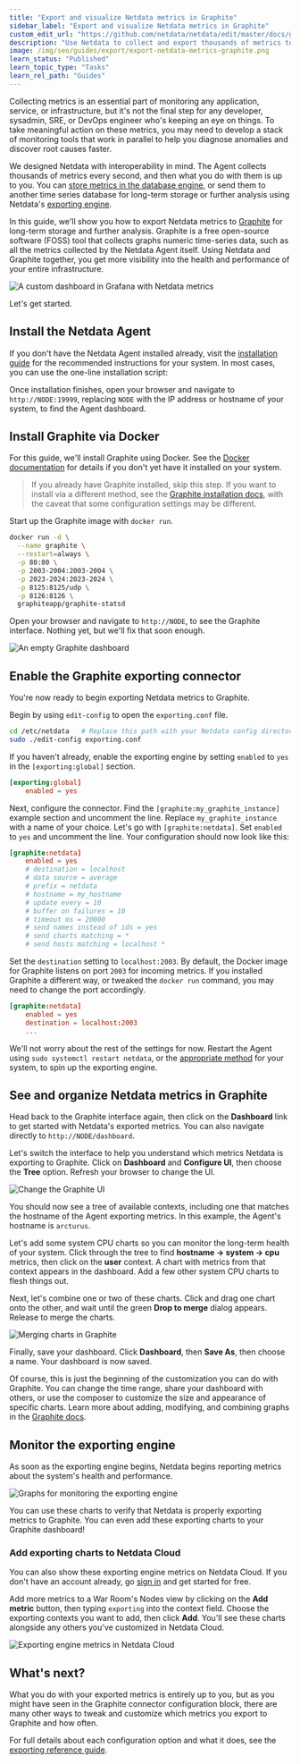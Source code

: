 ```yaml
---
title: "Export and visualize Netdata metrics in Graphite"
sidebar_label: "Export and visualize Netdata metrics in Graphite"
custom_edit_url: "https://github.com/netdata/netdata/edit/master/docs/guides/export/export-netdata-metrics-graphite.md"
description: "Use Netdata to collect and export thousands of metrics to Graphite for long-term storage or further analysis."
image: /img/seo/guides/export/export-netdata-metrics-graphite.png
learn_status: "Published"
learn_topic_type: "Tasks"
learn_rel_path: "Guides"
---
```



Collecting metrics is an essential part of monitoring any application, service, or infrastructure, but it's not the
final step for any developer, sysadmin, SRE, or DevOps engineer who's keeping an eye on things. To take meaningful
action on these metrics, you may need to develop a stack of monitoring tools that work in parallel to help you diagnose
anomalies and discover root causes faster.

We designed Netdata with interoperability in mind. The Agent collects thousands of metrics every second, and then what
you do with them is up to you. You
can [store metrics in the database engine](/docs/nightly/guides/netdata-longer-metrics-retention),
or send them to another time series database for long-term storage or further analysis using
Netdata's [exporting engine](/docs/nightly/concepts/export-metrics-to-external-time-series-databases).

In this guide, we'll show you how to export Netdata metrics to [Graphite](https://graphiteapp.org/) for long-term
storage and further analysis. Graphite is a free open-source software (FOSS) tool that collects graphs numeric
time-series data, such as all the metrics collected by the Netdata Agent itself. Using Netdata and Graphite together,
you get more visibility into the health and performance of your entire infrastructure.

![A custom dashboard in Grafana with Netdata
metrics](https://user-images.githubusercontent.com/1153921/83903855-b8828480-a713-11ea-8edb-927ba521599b.png)

Let's get started.

## Install the Netdata Agent

If you don't have the Netdata Agent installed already, visit
the [installation guide](/docs/nightly/getting-started/install-netdata)
for the recommended instructions for your system. In most cases, you can use the one-line installation script:

<OneLineInstallWget/>

Once installation finishes, open your browser and navigate to `http://NODE:19999`, replacing `NODE` with the IP address
or hostname of your system, to find the Agent dashboard.

## Install Graphite via Docker

For this guide, we'll install Graphite using Docker. See the [Docker documentation](https://docs.docker.com/get-docker/)
for details if you don't yet have it installed on your system.

> If you already have Graphite installed, skip this step. If you want to install via a different method, see the
> [Graphite installation docs](https://graphite.readthedocs.io/en/latest/install.html), with the caveat that some
> configuration settings may be different.

Start up the Graphite image with `docker run`.

```bash
docker run -d \
  --name graphite \
  --restart=always \
  -p 80:80 \
  -p 2003-2004:2003-2004 \
  -p 2023-2024:2023-2024 \
  -p 8125:8125/udp \
  -p 8126:8126 \
  graphiteapp/graphite-statsd
```

Open your browser and navigate to `http://NODE`, to see the Graphite interface. Nothing yet, but we'll fix that soon
enough.

![An empty Graphite dashboard](https://user-images.githubusercontent.com/1153921/83798958-ea371500-a659-11ea-8403-d46f77a05b78.png)

## Enable the Graphite exporting connector

You're now ready to begin exporting Netdata metrics to Graphite.

Begin by using `edit-config` to open the `exporting.conf` file.

```bash
cd /etc/netdata   # Replace this path with your Netdata config directory
sudo ./edit-config exporting.conf
```

If you haven't already, enable the exporting engine by setting `enabled` to `yes` in the `[exporting:global]` section.

```conf
[exporting:global]
    enabled = yes
```

Next, configure the connector. Find the `[graphite:my_graphite_instance]` example section and uncomment the line.
Replace `my_graphite_instance` with a name of your choice. Let's go with `[graphite:netdata]`. Set `enabled` to `yes`
and uncomment the line. Your configuration should now look like this:

```conf
[graphite:netdata]
    enabled = yes
    # destination = localhost
    # data source = average
    # prefix = netdata
    # hostname = my_hostname
    # update every = 10
    # buffer on failures = 10
    # timeout ms = 20000
    # send names instead of ids = yes
    # send charts matching = *
    # send hosts matching = localhost *
```

Set the `destination` setting to `localhost:2003`. By default, the Docker image for Graphite listens on port `2003` for
incoming metrics. If you installed Graphite a different way, or tweaked the `docker run` command, you may need to change
the port accordingly.

```conf
[graphite:netdata]
    enabled = yes
    destination = localhost:2003
    ...
```

We'll not worry about the rest of the settings for now. Restart the Agent using `sudo systemctl restart netdata`, or the
[appropriate method](/docs/nightly/operations/start-stop-or-restart-the-netdata-agent) for your
system, to spin up the exporting engine.

## See and organize Netdata metrics in Graphite

Head back to the Graphite interface again, then click on the **Dashboard** link to get started with Netdata's exported
metrics. You can also navigate directly to `http://NODE/dashboard`.

Let's switch the interface to help you understand which metrics Netdata is exporting to Graphite. Click on **Dashboard**
and **Configure UI**, then choose the **Tree** option. Refresh your browser to change the UI.

![Change the Graphite UI](https://user-images.githubusercontent.com/1153921/83798697-77c63500-a659-11ea-8ed5-5e274953c871.png)

You should now see a tree of available contexts, including one that matches the hostname of the Agent exporting metrics.
In this example, the Agent's hostname is `arcturus`.

Let's add some system CPU charts so you can monitor the long-term health of your system. Click through the tree to find
**hostname → system → cpu** metrics, then click on the **user** context. A chart with metrics from that context appears
in the dashboard. Add a few other system CPU charts to flesh things out.

Next, let's combine one or two of these charts. Click and drag one chart onto the other, and wait until the green **Drop
to merge** dialog appears. Release to merge the charts.

![Merging charts in Graphite](https://user-images.githubusercontent.com/1153921/83817628-1bbfd880-a67a-11ea-81bc-05efc639b6ce.png)

Finally, save your dashboard. Click **Dashboard**, then **Save As**, then choose a name. Your dashboard is now saved.

Of course, this is just the beginning of the customization you can do with Graphite. You can change the time range,
share your dashboard with others, or use the composer to customize the size and appearance of specific charts. Learn
more about adding, modifying, and combining graphs in 
the [Graphite docs](https://graphite.readthedocs.io/en/latest/dashboard.html).

## Monitor the exporting engine

As soon as the exporting engine begins, Netdata begins reporting metrics about the system's health and performance.

![Graphs for monitoring the exporting engine](https://user-images.githubusercontent.com/1153921/83800787-e5c02b80-a65c-11ea-865a-c447d2ce4cbb.png)

You can use these charts to verify that Netdata is properly exporting metrics to Graphite. You can even add these
exporting charts to your Graphite dashboard!

### Add exporting charts to Netdata Cloud

You can also show these exporting engine metrics on Netdata Cloud. If you don't have an account already, 
go [sign in](https://app.netdata.cloud) and get started for free.

Add more metrics to a War Room's Nodes view by clicking on the **Add metric** button, then typing `exporting` into the
context field. Choose the exporting contexts you want to add, then click **Add**. You'll see these charts alongside any
others you've customized in Netdata Cloud.

![Exporting engine metrics in Netdata Cloud](https://user-images.githubusercontent.com/1153921/83902769-db139e00-a711-11ea-828e-aa7e32b04c75.png)

## What's next?

What you do with your exported metrics is entirely up to you, but as you might have seen in the Graphite connector
configuration block, there are many other ways to tweak and customize which metrics you export to Graphite and how
often.

For full details about each configuration option and what it does, see 
the [exporting reference guide](/docs/nightly/integrations/export/export).


